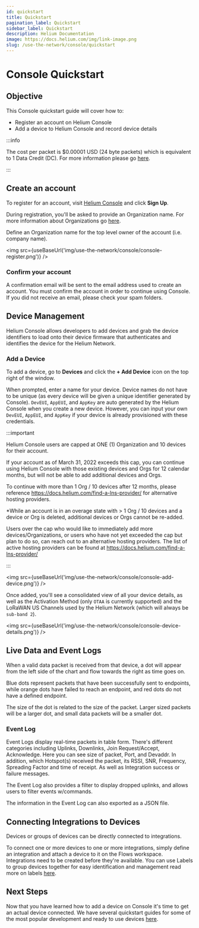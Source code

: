 ```yaml
---
id: quickstart
title: Quickstart
pagination_label: Quickstart
sidebar_label: Quickstart
description: Helium Documentation
image: https://docs.helium.com/img/link-image.png
slug: /use-the-network/console/quickstart
---
```


# Console Quickstart


## Objective

This Console quickstart guide will cover how to:

- Register an account on Helium Console
- Add a device to Helium Console and record device details

:::info

The cost per packet is $0.00001 USD \(24 byte packets\) which is equivalent to 1 Data Credit \(DC\).
For more information please go [here](/data-credit).

:::

## Create an account

To register for an account, visit [Helium Console](https://console.helium.com) and click **Sign
Up**.

During registration, you'll be asked to provide an Organization name. For more information about
Organizations go [here](/use-the-network/console/users#organizations).

Define an Organization name for the top level owner of the account \(i.e. company name\).

<img src={useBaseUrl('img/use-the-network/console/console-register.png')} />

### Confirm your account

A confirmation email will be sent to the email address used to create an account. You must confirm
the account in order to continue using Console. If you did not receive an email, please check your
spam folders.

## Device Management

Helium Console allows developers to add devices and grab the device identifiers to load onto their
device firmware that authenticates and identifies the device for the Helium Network.

### Add a Device

To add a device, go to **Devices** and click the **+ Add Device** icon on the top right of the
window.

When prompted, enter a name for your device. Device names do not have to be unique \(as every device
will be given a unique identifier generated by Console\). `DevEUI`, `AppEUI`, and `AppKey` are auto
generated by the Helium Console when you create a new device. However, you can input your own
`DevEUI`, `AppEUI`, and `AppKey` if your device is already provisioned with these credentials.

:::important

Helium Console users are capped at ONE (1) Organization and 10 devices for their account.

If your account as of March 31, 2022 exceeds this cap, you can continue using Helium Console with
those existing devices and Orgs for 12 calendar months, but will not be able to add additional
devices and Orgs.

To continue with more than 1 Org / 10 devices after 12 months, please reference https://docs.helium.com/find-a-lns-provider/ for alternative hosting providers.

\*While an account is in an overage state with > 1 Org / 10 devices and a device or Org is deleted,
additional devices or Orgs cannot be re-added.

Users over the cap who would like to immediately add more devices/Organizations, or users who have
not yet exceeded the cap but plan to do so, can reach out to an alternative hosting providers. The list of active hosting providers can be found at https://docs.helium.com/find-a-lns-provider/

:::

<img src={useBaseUrl('img/use-the-network/console/console-add-device.png')} />

Once added, you'll see a consolidated view of all your device details, as well as the Activation
Method \(only `OTAA` is currently supported\) and the LoRaWAN US Channels used by the Helium Network
\(which will always be `sub-band 2`\).

<img src={useBaseUrl('img/use-the-network/console/console-device-details.png')} />

## Live Data and Event Logs

When a valid data packet is received from that device, a dot will appear from the left side of the
chart and flow towards the right as time goes on.

Blue dots represent packets that have been successfully sent to endpoints, while orange dots have
failed to reach an endpoint, and red dots do not have a defined endpoint.

The size of the dot is related to the size of the packet. Larger sized packets will be a larger dot,
and small data packets will be a smaller dot.

### Event Log

Event Logs display real-time packets in table form. There's different categories including Uplinks,
Downlinks, Join Request/Accept, Acknowledge. Here you can see size of packet, Port, and Devaddr. In
addition, which Hotspot(s) received the packet, its RSSI, SNR, Frequency, Spreading Factor and time
of receipt. As well as Integration success or failure messages.

The Event Log also provides a filter to display dropped uplinks, and allows users to filter events
w/commands.

The information in the Event Log can also exported as a JSON file.

## Connecting Integrations to Devices

Devices or groups of devices can be directly connected to integrations.

To connect one or more devices to one or more integrations, simply define an integration and attach
a device to it on the Flows workspace. Integrations need to be created before they're available. You
can use Labels to group devices together for easy identification and management read more on labels
[here](/use-the-network/console/labels).

## Next Steps

Now that you have learned how to add a device on Console it's time to get an actual device
connected. We have several quickstart guides for some of the most popular development and ready to
use devices [here](/use-the-network/devices).
